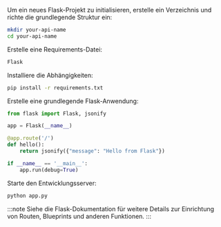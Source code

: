 Um ein neues Flask-Projekt zu initialisieren, erstelle ein Verzeichnis und richte die grundlegende Struktur ein:

```bash
mkdir your-api-name
cd your-api-name
```

Erstelle eine Requirements-Datei:

```txt title="requirements.txt"
Flask
```

Installiere die Abhängigkeiten:

```bash
pip install -r requirements.txt
```

Erstelle eine grundlegende Flask-Anwendung:

```py title="app.py"
from flask import Flask, jsonify

app = Flask(__name__)

@app.route('/')
def hello():
    return jsonify({"message": "Hello from Flask"})

if __name__ == '__main__':
    app.run(debug=True)
```

Starte den Entwicklungsserver:

```bash
python app.py
```

:::note
Siehe die Flask-Dokumentation für weitere Details zur Einrichtung von Routen, Blueprints und anderen Funktionen.
:::
